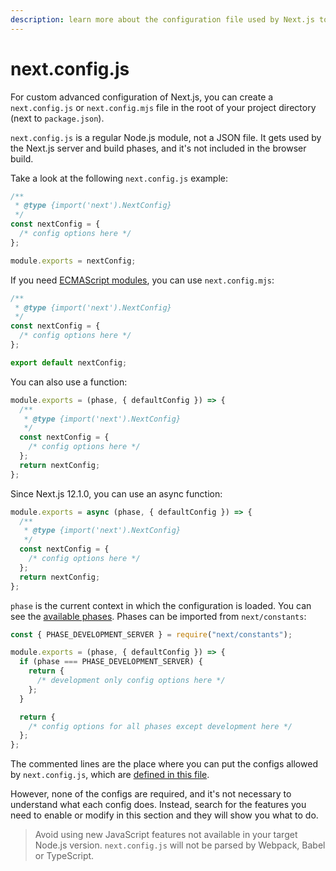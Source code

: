 ```yaml
---
description: learn more about the configuration file used by Next.js to handle your application.
---
```


# next.config.js

For custom advanced configuration of Next.js, you can create a `next.config.js` or `next.config.mjs` file in the root of your project directory (next to `package.json`).

`next.config.js` is a regular Node.js module, not a JSON file. It gets used by the Next.js server and build phases, and it's not included in the browser build.

Take a look at the following `next.config.js` example:

```js
/**
 * @type {import('next').NextConfig}
 */
const nextConfig = {
  /* config options here */
};

module.exports = nextConfig;
```

If you need [ECMAScript modules](https://nodejs.org/api/esm.html), you can use `next.config.mjs`:

```js
/**
 * @type {import('next').NextConfig}
 */
const nextConfig = {
  /* config options here */
};

export default nextConfig;
```

You can also use a function:

```js
module.exports = (phase, { defaultConfig }) => {
  /**
   * @type {import('next').NextConfig}
   */
  const nextConfig = {
    /* config options here */
  };
  return nextConfig;
};
```

Since Next.js 12.1.0, you can use an async function:

```js
module.exports = async (phase, { defaultConfig }) => {
  /**
   * @type {import('next').NextConfig}
   */
  const nextConfig = {
    /* config options here */
  };
  return nextConfig;
};
```

`phase` is the current context in which the configuration is loaded. You can see the [available phases](https://github.com/vercel/next.js/blob/canary/packages/next/shared/lib/constants.ts#L1-L5). Phases can be imported from `next/constants`:

```js
const { PHASE_DEVELOPMENT_SERVER } = require("next/constants");

module.exports = (phase, { defaultConfig }) => {
  if (phase === PHASE_DEVELOPMENT_SERVER) {
    return {
      /* development only config options here */
    };
  }

  return {
    /* config options for all phases except development here */
  };
};
```

The commented lines are the place where you can put the configs allowed by `next.config.js`, which are [defined in this file](https://github.com/vercel/next.js/blob/canary/packages/next/server/config-shared.ts#L158).

However, none of the configs are required, and it's not necessary to understand what each config does. Instead, search for the features you need to enable or modify in this section and they will show you what to do.

> Avoid using new JavaScript features not available in your target Node.js version. `next.config.js` will not be parsed by Webpack, Babel or TypeScript.

